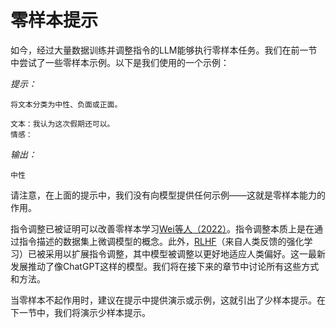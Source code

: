 # 零样本提示
如今，经过大量数据训练并调整指令的LLM能够执行零样本任务。我们在前一节中尝试了一些零样本示例。以下是我们使用的一个示例：

*提示：*
```
将文本分类为中性、负面或正面。

文本：我认为这次假期还可以。
情感：
```

*输出：*
```
中性
```

请注意，在上面的提示中，我们没有向模型提供任何示例——这就是零样本能力的作用。

指令调整已被证明可以改善零样本学习[Wei等人（2022）](https://arxiv.org/pdf/2109.01652.pdf)。指令调整本质上是在通过指令描述的数据集上微调模型的概念。此外，[RLHF](https://arxiv.org/abs/1706.03741)（来自人类反馈的强化学习）已被采用以扩展指令调整，其中模型被调整以更好地适应人类偏好。这一最新发展推动了像ChatGPT这样的模型。我们将在接下来的章节中讨论所有这些方式和方法。

当零样本不起作用时，建议在提示中提供演示或示例，这就引出了少样本提示。在下一节中，我们将演示少样本提示。
